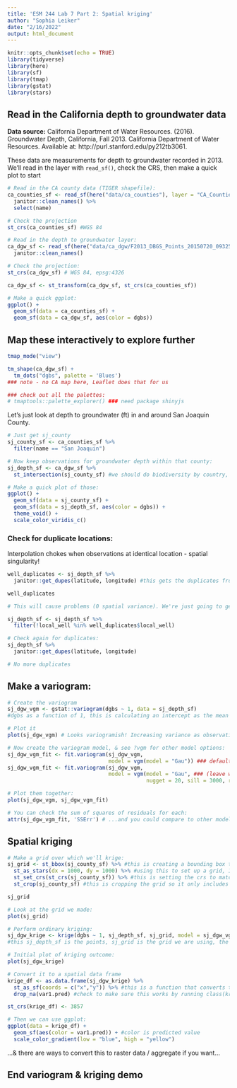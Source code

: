 ```yaml
---
title: 'ESM 244 Lab 7 Part 2: Spatial kriging'
author: "Sophia Leiker"
date: "2/16/2022"
output: html_document
---
```


```r
knitr::opts_chunk$set(echo = TRUE)
library(tidyverse)
library(here)
library(sf)
library(tmap)
library(gstat)
library(stars)
```

## Read in the California depth to groundwater data

**Data source:** California Department of Water Resources. (2016). Groundwater Depth, California, Fall 2013. California Department of Water Resources. Available at: http://purl.stanford.edu/py212tb3061.

These data are measurements for depth to groundwater recorded in 2013. We'll read in the layer with `read_sf()`, check the CRS, then make a quick plot to start

```r

# Read in the CA county data (TIGER shapefile):
ca_counties_sf <- read_sf(here("data/ca_counties"), layer = "CA_Counties_TIGER2016") %>% 
  janitor::clean_names() %>% 
  select(name)

# Check the projection
st_crs(ca_counties_sf) #WGS 84

# Read in the depth to groundwater layer: 
ca_dgw_sf <- read_sf(here("data/ca_dgw/F2013_DBGS_Points_20150720_093252.gpkg")) %>% 
  janitor::clean_names()

# Check the projection:
st_crs(ca_dgw_sf) # WGS 84, epsg:4326

ca_dgw_sf <- st_transform(ca_dgw_sf, st_crs(ca_counties_sf))

# Make a quick ggplot:
ggplot() +
  geom_sf(data = ca_counties_sf) +
  geom_sf(data = ca_dgw_sf, aes(color = dgbs))
```

## Map these interactively to explore further

```r
tmap_mode("view")

tm_shape(ca_dgw_sf) +
  tm_dots("dgbs", palette = 'Blues')
### note - no CA map here, Leaflet does that for us

### check out all the palettes:
# tmaptools::palette_explorer() ### need package shinyjs
```

Let's just look at depth to groundwater (ft) in and around San Joaquin County. 

```r
# Just get sj_county
sj_county_sf <- ca_counties_sf %>% 
  filter(name == "San Joaquin")

# Now keep observations for groundwater depth within that county:
sj_depth_sf <- ca_dgw_sf %>% 
  st_intersection(sj_county_sf) #we should do biodiversity by country, so you use this intersection tool as what you feed in for a drop down menu and then it will spit out a map with the public lands vector/biodiveristy raster/land cover raster/output raster 

# Make a quick plot of those: 
ggplot() +
  geom_sf(data = sj_county_sf) +
  geom_sf(data = sj_depth_sf, aes(color = dgbs)) +
  theme_void() +
  scale_color_viridis_c()
```

### Check for duplicate locations:

Interpolation chokes when observations at identical location - spatial singularity!

```r
well_duplicates <- sj_depth_sf %>% 
  janitor::get_dupes(latitude, longitude) #this gets the duplicates from latitude and longitude columns (if they are both simultanously duplicated)

well_duplicates

# This will cause problems (0 spatial variance). We're just going to get rid of these problematic wells recorded at the same location: 

sj_depth_sf <- sj_depth_sf %>% 
  filter(!local_well %in% well_duplicates$local_well)

# Check again for duplicates: 
sj_depth_sf %>% 
  janitor::get_dupes(latitude, longitude) 

# No more duplicates
```

## Make a variogram: 

```r
# Create the variogram
sj_dgw_vgm <- gstat::variogram(dgbs ~ 1, data = sj_depth_sf)
#dgbs as a function of 1, this is calculating an intercept as the mean based on the data, this is like ordinary kriging, this is a constant mean but we do not know what the constant is

# Plot it
plot(sj_dgw_vgm) # Looks variogramish! Increasing variance as observations get further apart. Let's model this...

# Now create the variogram model, & see ?vgm for other model options: 
sj_dgw_vgm_fit <- fit.variogram(sj_dgw_vgm, 
                                model = vgm(model = "Gau")) ### default starting (there are other models such as sperical, how would one select a certain model to use and does it influence outputs significantly?)
sj_dgw_vgm_fit <- fit.variogram(sj_dgw_vgm, 
                                model = vgm(model = "Gau", ### (leave with defaults first)
                                            nugget = 20, sill = 3000, range = 30000))

# Plot them together:
plot(sj_dgw_vgm, sj_dgw_vgm_fit) 

# You can check the sum of squares of residuals for each: 
attr(sj_dgw_vgm_fit, 'SSErr') # ...and you could compare to other models...

```

## Spatial kriging

```r

# Make a grid over which we'll krige: 
sj_grid <- st_bbox(sj_county_sf) %>% #this is creating a bounding box to capture the box
  st_as_stars(dx = 1000, dy = 1000) %>% #using this to set up a grid, 1000m X 1000x (like a fishnet in Arc) 
  st_set_crs(st_crs(sj_county_sf)) %>% #this is setting the crs to match the sj_county_sf
  st_crop(sj_county_sf) #this is cropping the grid so it only includes points within the outline of this polygon

sj_grid

# Look at the grid we made: 
plot(sj_grid)

# Perform ordinary kriging: 
sj_dgw_krige <- krige(dgbs ~ 1, sj_depth_sf, sj_grid, model = sj_dgw_vgm_fit)
#this sj_depth_sf is the points, sj_grid is the grid we are using, the model we are using the variogram model fit that we created above

# Initial plot of kriging outcome: 
plot(sj_dgw_krige)

# Convert it to a spatial data frame
krige_df <- as.data.frame(sj_dgw_krige) %>% 
  st_as_sf(coords = c("x","y")) %>% #this is a function that converts things to a simple features object
  drop_na(var1.pred) #check to make sure this works by running class(krige_df) and it should be a sf (simple features object)

st_crs(krige_df) <- 3857

# Then we can use ggplot: 
ggplot(data = krige_df) +
  geom_sf(aes(color = var1.pred)) + #color is predicted value
  scale_color_gradient(low = "blue", high = "yellow")
```

...& there are ways to convert this to raster data / aggregate if you want...

## End variogram & kriging demo

